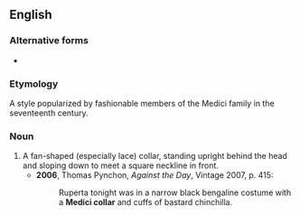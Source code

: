 ==English==

===Alternative forms===
* {{l|en|de Medici collar}}

===Etymology===
A style popularized by fashionable members of the Medici family in the seventeenth century.

===Noun===
{{en-noun|head=[[w:Medici|Medici]] [[collar]]}}

# A fan-shaped (especially lace) collar, standing upright behind the head and sloping down to meet a square neckline in front.
#* '''2006''', Thomas Pynchon, ''Against the Day'', Vintage 2007, p. 415:
#*: Ruperta tonight was in a narrow black bengaline costume with a '''Medici collar''' and cuffs of bastard chinchilla.